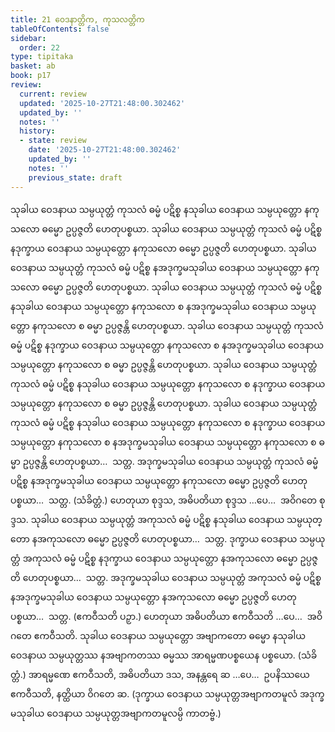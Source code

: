 ```yaml
---
title: 21 ဝေဒနာတ္တိက, ကုသလတ္တိက
tableOfContents: false
sidebar:
  order: 22
type: tipitaka
basket: ab
book: p17
review:
  current: review
  updated: '2025-10-27T21:48:00.302462'
  updated_by: ''
  notes: ''
  history:
  - state: review
    date: '2025-10-27T21:48:00.302462'
    updated_by: ''
    notes: ''
    previous_state: draft
---
```



<ReviewStatus review={frontmatter.review} showDetails={true} />

<HypothesisAnnotation frontmatter={frontmatter} />

<DynamicBreadcrumb />

<Division number="36" book="p17" e="ch" v="40" p="299">

<Paragraph number="96" book="p17">
သုခါယ ဝေဒနာယ သမ္ပယုတ္တံ ကုသလံ ဓမ္မံ ပဋိစ္စ နသုခါယ ဝေဒနာယ သမ္ပယုတ္တော နကုသလော ဓမ္မော ဥပ္ပဇ္ဇတိ ဟေတုပစ္စယာ. သုခါယ ဝေဒနာယ သမ္ပယုတ္တံ ကုသလံ ဓမ္မံ ပဋိစ္စ နဒုက္ခာယ ဝေဒနာယ သမ္ပယုတ္တော နကုသလော ဓမ္မော ဥပ္ပဇ္ဇတိ ဟေတုပစ္စယာ. သုခါယ ဝေဒနာယ သမ္ပယုတ္တံ ကုသလံ ဓမ္မံ ပဋိစ္စ နအဒုက္ခမသုခါယ ဝေဒနာယ သမ္ပယုတ္တော နကုသလော ဓမ္မော ဥပ္ပဇ္ဇတိ ဟေတုပစ္စယာ. သုခါယ ဝေဒနာယ သမ္ပယုတ္တံ ကုသလံ ဓမ္မံ ပဋိစ္စ နသုခါယ ဝေဒနာယ သမ္ပယုတ္တော နကုသလော စ နအဒုက္ခမသုခါယ ဝေဒနာယ သမ္ပယုတ္တော နကုသလော စ ဓမ္မာ ဥပ္ပဇ္ဇန္တိ ဟေတုပစ္စယာ. သုခါယ ဝေဒနာယ သမ္ပယုတ္တံ ကုသလံ ဓမ္မံ ပဋိစ္စ နဒုက္ခာယ ဝေဒနာယ သမ္ပယုတ္တော နကုသလော စ နအဒုက္ခမသုခါယ ဝေဒနာယ သမ္ပယုတ္တော နကုသလော စ ဓမ္မာ ဥပ္ပဇ္ဇန္တိ ဟေတုပစ္စယာ. သုခါယ ဝေဒနာယ သမ္ပယုတ္တံ ကုသလံ ဓမ္မံ ပဋိစ္စ နသုခါယ ဝေဒနာယ သမ္ပယုတ္တော နကုသလော စ နဒုက္ခာယ ဝေဒနာယ သမ္ပယုတ္တော နကုသလော စ ဓမ္မာ ဥပ္ပဇ္ဇန္တိ ဟေတုပစ္စယာ. သုခါယ ဝေဒနာယ သမ္ပယုတ္တံ ကုသလံ ဓမ္မံ ပဋိစ္စ နသုခါယ ဝေဒနာယ သမ္ပယုတ္တော နကုသလော စ နဒုက္ခာယ ဝေဒနာယ သမ္ပယုတ္တော နကုသလော စ နအဒုက္ခမသုခါယ ဝေဒနာယ သမ္ပယုတ္တော နကုသလော စ ဓမ္မာ ဥပ္ပဇ္ဇန္တိ ဟေတုပစ္စယာ…  သတ္တ.
</Paragraph>

<Paragraph number="97" book="p17">
အဒုက္ခမသုခါယ ဝေဒနာယ သမ္ပယုတ္တံ ကုသလံ ဓမ္မံ ပဋိစ္စ နအဒုက္ခမသုခါယ ဝေဒနာယ သမ္ပယုတ္တော နကုသလော ဓမ္မော ဥပ္ပဇ္ဇတိ ဟေတုပစ္စယာ…  သတ္တ. (သံခိတ္တံ.)
</Paragraph>

<Paragraph number="98" book="p17">
ဟေတုယာ စုဒ္ဒသ, အဓိပတိယာ စုဒ္ဒသ …ပေ…  အဝိဂတေ စုဒ္ဒသ.
</Paragraph>

</Division>
<Division number="37" book="p17" e="ch" v="40" p="300">

<Paragraph number="99" book="p17">
သုခါယ ဝေဒနာယ သမ္ပယုတ္တံ အကုသလံ ဓမ္မံ ပဋိစ္စ နသုခါယ ဝေဒနာယ သမ္ပယုတ္တော နအကုသလော ဓမ္မော ဥပ္ပဇ္ဇတိ ဟေတုပစ္စယာ…  သတ္တ.
</Paragraph>

<Paragraph number="100" book="p17">
ဒုက္ခာယ ဝေဒနာယ သမ္ပယုတ္တံ အကုသလံ ဓမ္မံ ပဋိစ္စ နဒုက္ခာယ ဝေဒနာယ သမ္ပယုတ္တော နအကုသလော ဓမ္မော ဥပ္ပဇ္ဇတိ ဟေတုပစ္စယာ…  သတ္တ.
</Paragraph>

<Paragraph number="101" book="p17">
အဒုက္ခမသုခါယ ဝေဒနာယ သမ္ပယုတ္တံ အကုသလံ ဓမ္မံ ပဋိစ္စ နအဒုက္ခမသုခါယ ဝေဒနာယ သမ္ပယုတ္တော နအကုသလော ဓမ္မော ဥပ္ပဇ္ဇတိ ဟေတုပစ္စယာ…  သတ္တ. (ဧကဝီသတိ ပဉှာ.)
</Paragraph>

<Paragraph number="102" book="p17">
ဟေတုယာ အဓိပတိယာ ဧကဝီသတိ …ပေ…  အဝိဂတေ ဧကဝီသတိ.
</Paragraph>

</Division>
<Division number="38" book="p17" e="ch" v="40" p="300">

<Paragraph number="103" book="p17">
သုခါယ ဝေဒနာယ သမ္ပယုတ္တော အဗျာကတော ဓမ္မော နသုခါယ ဝေဒနာယ သမ္ပယုတ္တဿ နအဗျာကတဿ ဓမ္မဿ အာရမ္မဏပစ္စယေန ပစ္စယော. (သံခိတ္တံ.)
</Paragraph>

<Paragraph number="104" book="p17">
အာရမ္မဏေ ဧကဝီသတိ, အဓိပတိယာ ဒသ, အနန္တရေ ဆ …ပေ…  ဥပနိဿယေ ဧကဝီသတိ, နတ္ထိယာ ဝိဂတေ ဆ. (ဒုက္ခာယ ဝေဒနာယ သမ္ပယုတ္တအဗျာကတမူလံ အဒုက္ခမသုခါယ ဝေဒနာယ သမ္ပယုတ္တအဗျာကတမူလမ္ပိ ကာတဗ္ဗံ.)
</Paragraph>
</Division>